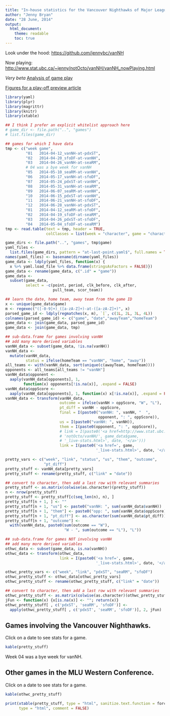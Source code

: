 ```yaml
---
title: "In-house statistics for the Vancouver Nighthawks of Major League Ultimate"
author: "Jenny Bryan"
date: "28 June, 2014"
output:
  html_document:
    theme: readable
    toc: true
---
```


Look under the hood: <https://github.com/jennybc/vanNH>

Now playing: <http://www.stat.ubc.ca/~jenny/notOcto/vanNH/vanNH_nowPlaying.html>

*Very beta* [Analysis of game play](analysis.html)

[Figures for a play-off preview article](2014-06-25_playoff-preview.html)

```r
library(yaml)
library(plyr)
library(magrittr)
library(knitr)
library(xtable)

## I think I prefer an explicit whitelist approach here
# game_dir <- file.path("..", "games")
# list.files(game_dir)

## games for which I have data
tmp <- c("week game",
         "01   2014-04-12_vanNH-at-pdxST",
         "02   2014-04-20_sfoDF-at-vanNH",
         "03   2014-04-26_vanNH-at-seaRM",
         # 04 was a bye week for vanNH
         "05   2014-05-10_seaRM-at-vanNH",
         "06   2014-05-17_vanNH-at-sfoDF",
         "07   2014-05-24_pdxST-at-vanNH",
         "08   2014-05-31_vanNH-at-seaRM",
         "09   2014-06-07_seaRM-at-vanNH",
         "10   2014-06-15_pdxST-at-vanNH",
         "11   2014-06-21_vanNH-at-sfoDF",
         "12   2014-06-28_vanNH-at-pdxST",
         "01   2014-04-12_seaRM-at-sfoDF",
         "02   2014-04-19_sfoDF-at-seaRM",
         "03   2014-04-26_pdxST-at-sfoDF",
         "04   2014-05-04_sfoDF-at-seaRM")
tmp <- read.table(text = tmp, header = TRUE,
                  colClasses = list(week = "character", game = "character"))

game_dirs <- file.path("..", "games", tmp$game)
yaml_files <-
  list.files(game_dirs, pattern = "at-last-point.yaml$", full.names = TRUE)
names(yaml_files) <- basename(dirname(yaml_files))
game_data <- ldply(yaml_files, function(x) {
  x %>% yaml.load_file %>% data.frame(stringsAsFactors = FALSE)})
game_data <- rename(game_data, c(".id" = "game"))
game_data <-
  subset(game_data,
         select = -c(point, period, clk_before, clk_after,
                     pull_team, scor_team))

## learn the date, home team, away team from the game ID
x <- unique(game_data$game)
m <- regexec("([-0-9]+)_([a-zA-Z]+)-at-([a-zA-Z]+)", x)
parsed_game_id <- ldply(regmatches(x, m), `[`, c(1L, 2L, 3L, 4L))
colnames(parsed_game_id) <- c("game", "date","awayTeam","homeTeam")
game_data <- join(game_data, parsed_game_id)
game_data <- join(game_data, tmp)

## sub-data.frame for games involving vanNH
## add many more derived variables
vanNH_data <- subset(game_data, !is.na(vanNH))
vanNH_data <-
  mutate(vanNH_data,
         status = ifelse(homeTeam == "vanNH", "home", "away"))
all_teams <- with(vanNH_data, sort(unique(c(awayTeam, homeTeam))))
opponents <- all_teams[all_teams != "vanNH"]
vanNH_data$opponent <- 
  aaply(vanNH_data[opponents], 1,
        function(x) opponents[!is.na(x)], .expand = FALSE)
vanNH_data$oppScore <- 
  aaply(vanNH_data[opponents], 1, function(x) x[!is.na(x)], .expand = FALSE)
vanNH_data <- transform(vanNH_data,
                        outcome = ifelse(vanNH > oppScore, "W", "L"),
                        pt_diff = vanNH - oppScore,
                        final = I(paste0("vanNH: ", vanNH, "  ",
                                         opponent, ": ", oppScore)),
                        us = I(paste0("vanNH: ", vanNH)),
                        them = I(paste0(opponent, ": ", oppScore)),
                        # link = I(paste0('<a href=http://www.stat.ubc.ca/~jenny/',
                        # 'notOcto/vanNH/', game_data$game,
                        # '_live-stats.html>', date, '</a>')))
                        link = I(paste0('<a href=', game,
                                        '_live-stats.html>', date, '</a>')))

pretty_vars <- c("week", "link", "status", "us", "them", "outcome",
                 "pt_diff")
pretty_stuff <- vanNH_data[pretty_vars]
pretty_stuff <- rename(pretty_stuff, c("link" = "date"))

## convert to character, then add a last row with relevant summaries
pretty_stuff <- as.matrix(colwise(as.character)(pretty_stuff))
n <- nrow(pretty_stuff)
pretty_stuff <- pretty_stuff[c(seq_len(n), n), ]
pretty_stuff[n + 1, ] <- ""
pretty_stuff[n + 1, "us"] <- paste0("vanNH: ", sum(vanNH_data$vanNH))
pretty_stuff[n + 1, "them"] <- paste0("opp: ", sum(vanNH_data$oppScore))
pretty_stuff[n + 1, "pt_diff"] <- as.character(sum(vanNH_data$pt_diff))
pretty_stuff[n + 1, "outcome"] <- 
  with(vanNH_data, paste0(sum(outcome == "W"),
                          "W - ", sum(outcome == "L"), "L"))

## sub-data.frame for games NOT involving vanNH
## add many more derived variables
othwc_data <- subset(game_data, is.na(vanNH))
othwc_data <- transform(othwc_data,
                        link = I(paste0('<a href=', game,
                                        '_live-stats.html>', date, '</a>')))

othwc_pretty_vars <- c("week", "link", "pdxST", "seaRM", "sfoDF")
othwc_pretty_stuff <- othwc_data[othwc_pretty_vars]
othwc_pretty_stuff <- rename(othwc_pretty_stuff, c("link" = "date"))

## convert to character, then add a last row with relevant summaries
othwc_pretty_stuff <- as.matrix(colwise(as.character)(othwc_pretty_stuff))
jFun <- function(x) {x[is.na(x)] <- ""; return(x)}
othwc_pretty_stuff[ , c('pdxST', 'seaRM', 'sfoDF')] <- 
  apply(othwc_pretty_stuff[ , c('pdxST', 'seaRM', 'sfoDF')], 2, jFun)
```

## Games involving the Vancouver Nighthawks.

Click on a date to see stats for a game.

```r
kable(pretty_stuff)
```

Week 04 was a bye week for vanNH.  

## Other games in the MLU Western Conference.

Click on a date to see stats for a game.

```r
kable(othwc_pretty_stuff)
```

```r
print(xtable(pretty_stuff, type = "html", sanitize.text.function = force),
      type = "html", comment = FALSE)
```

